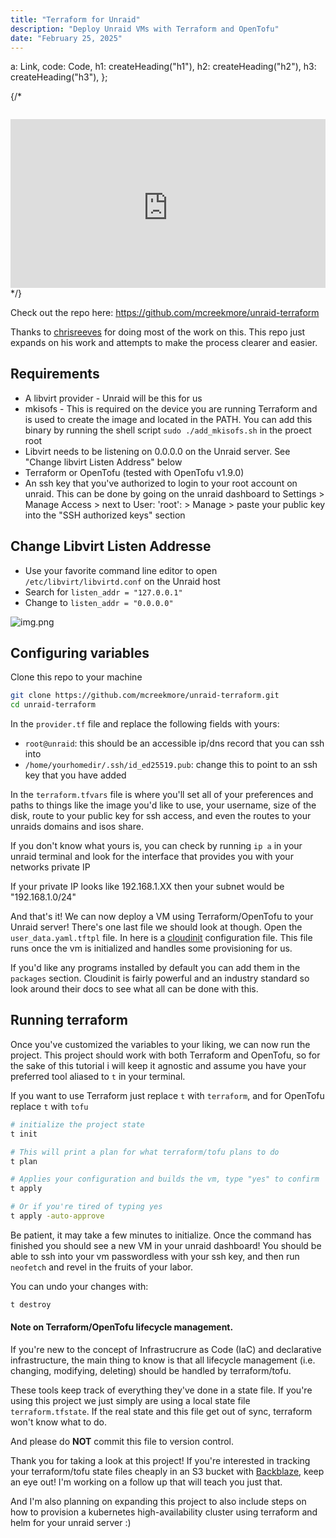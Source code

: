 ```yaml
---
title: "Terraform for Unraid"
description: "Deploy Unraid VMs with Terraform and OpenTofu"
date: "February 25, 2025"
---
```



  a: Link,
  code: Code,
  h1: createHeading("h1"),
  h2: createHeading("h2"),
  h3: createHeading("h3"),
};

{/* <div style="max-width: 560px; margin: 0 auto; position: relative; padding-bottom: 56.25%; height: 0; overflow: hidden;">
  <iframe  
      style="width: 100%; max-width: 560px; aspect-ratio: 16 / 9; display: block; margin: 0 auto;"
      src="https://www.youtube.com/embed/2eNCwifDDVk?si=aCcBdJC41JNY5NOD" 
      title="YouTube video player" 
      frameborder="0" 
      allow="accelerometer; autoplay; clipboard-write; encrypted-media; gyroscope; picture-in-picture; web-share" 
      referrerpolicy="strict-origin-when-cross-origin" 
      allowfullscreen>
    </iframe>
</div> */}

Check out the repo here: https://github.com/mcreekmore/unraid-terraform

Thanks to [chrisreeves](https://github.com/chrisreeves-/scripts/tree/master/terraform/unraid) for doing most of the work on this. This repo just expands on his work and attempts to make the process clearer and easier.

## Requirements

- A libvirt provider - Unraid will be this for us
- mkisofs - This is required on the device you are running Terraform and is used to create the image and located in the PATH. You can add this binary by running the shell script `sudo ./add_mkisofs.sh` in the proect root
- Libvirt needs to be listening on 0.0.0.0 on the Unraid server. See "Change libvirt Listen Address" below
- Terraform or OpenTofu (tested with OpenTofu v1.9.0)
- An ssh key that you've authorized to login to your root account on unraid. This can be done by going on the unraid dashboard to Settings > Manage Access > next to User: 'root': > Manage > paste your public key into the "SSH authorized keys" section


## Change Libvirt Listen Addresse
- Use your favorite command line editor to open `/etc/libvirt/libvirtd.conf` on the Unraid host
- Search for `listen_addr = "127.0.0.1"`
- Change to `listen_addr = "0.0.0.0"`

![img.png](/images/unraid-terraform/img.png)


## Configuring variables

Clone this repo to your machine
```bash
git clone https://github.com/mcreekmore/unraid-terraform.git
cd unraid-terraform
```

In the `provider.tf` file and replace the following fields with yours:

- `root@unraid`: this should be an accessible ip/dns record that you can ssh into
- `/home/yourhomedir/.ssh/id_ed25519.pub`: change this to point to an ssh key that you have added

In the `terraform.tfvars` file is where you'll set all of your preferences and paths to things like the image you'd like to use, your username, size of the disk, route to your public key for ssh access, and even the routes to your unraids domains and isos share.

If you don't know what yours is, you can check by running `ip a` in your unraid terminal and look for the interface that provides you with your networks private IP

If your private IP looks like 192.168.1.XX then your subnet would be "192.168.1.0/24"

And that's it! We can now deploy a VM using Terraform/OpenTofu to your Unraid server! There's one last file we should look at though. Open the `user_data.yaml.tftpl` file. In here is a [cloudinit](https://cloudinit.readthedocs.io/en/latest/index.html) configuration file. This file runs once the vm is initialized and handles some provisioning for us.

If you'd like any programs installed by default you can add them in the `packages` section. Cloudinit is fairly powerful and an industry standard so look around their docs to see what all can be done with this.

## Running terraform

Once you've customized the variables to your liking, we can now run the project. This project should work with both Terraform and OpenTofu, so for the sake of this tutorial i will keep it agnostic and assume you have your preferred tool aliased to `t` in your terminal.

If you want to use Terraform just replace `t` with `terraform`, and for OpenTofu replace `t` with `tofu`

```bash
# initialize the project state
t init

# This will print a plan for what terraform/tofu plans to do
t plan

# Applies your configuration and builds the vm, type "yes" to confirm
t apply

# Or if you're tired of typing yes
t apply -auto-approve
```

Be patient, it may take a few minutes to initialize. Once the command has finished you should see a new VM in your unraid dashboard! You should be able to ssh into your vm passwordless with your ssh key, and then run `neofetch` and revel in the fruits of your labor.

You can undo your changes with:

```bash
t destroy
```

#### Note on Terraform/OpenTofu lifecycle management.

If you're new to the concept of Infrastrucrure as Code (IaC) and declarative infrastructure, the main thing to know is that all lifecycle management (i.e. changing, modifying, deleting) should be handled by terraform/tofu.

These tools keep track of everything they've done in a state file. If you're using this project we just simply are using a local state file `terraform.tfstate`. If the real state and this file get out of sync, terraform won't know what to do. 

And please do **NOT** commit this file to version control.

Thank you for taking a look at this project! If you're interested in tracking your terraform/tofu state files cheaply in an S3 bucket with [Backblaze](https://www.backblaze.com/), keep an eye out! I'm working on a follow up that will teach you just that.

And I'm also planning on expanding this project to also include steps on how to provision a kubernetes high-availability cluster using terraform and helm for your unraid server :)
